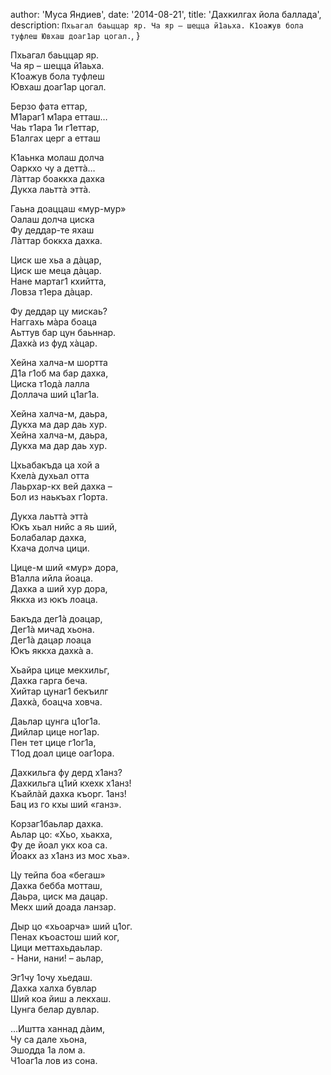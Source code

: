 
  author: 'Муса Яндиев',
  date: '2014-08-21',
  title: 'Дахкилгах йола баллада',
  description: `Пхьагал баьццар яр.
                Ча яр – шецца й1аьха.
                К1оажув бола туфлеш
                Ювхаш доаг1ар цогал.`,
}


Пхьагал баьццар яр.\
Ча яр – шецца й1аьха.\
К1оажув бола туфлеш\
Ювхаш доаг1ар цогал.

Берзо фата еттар,\
М1араг1 м1ара етташ…\
Чаь т1ара 1и г1еттар,\
Б1алгах церг а етташ

К1аьнка молаш долча\
Оаркхо чу а деттà…\
Лàттар боаккха дахка\
Дукха лаьттà эттà.

Гаьна доаццаш «мур-мур»\
Оалаш долча циска\
Фу деддар-те яхаш\
Лàттар боккха дахка.

Циск ше хьа а дàцар,\
Циск ше меца дàцар.\
Нане мартаг1 кхийтта,\
Ловза т1ера дàцар.

Фу деддар цу мискаь?\
Наггахь мàра боаца\
Аьттув бар цун баьннар.\
Дахкà из фуд хàцар.

Хейна халча-м шортта\
Д1а г1об ма бар дахка,\
Циска т1одà лалла\
Доллача ший ц1аг1а.

Хейна халча-м, даьра,\
Дукха ма дар даь хур.\
Хейна халча-м, даьра,\
Дукха ма дар даь хур.

Цхьабакъда ца хой а\
Кхелà духьал отта\
Лаьрхар-кх вей дахка –\
Бол из наькъах г1орта.

Дукха лаьттà эттà\
Юкъ хьал нийс а яь ший,\
Болабалар дахка,\
Кхача долча цици.

Цице-м ший «мур» дора,\
В1алла ийла йоаца.\
Дахка а ший хур дора,\
Яккха из юкъ лоаца.

Бакъда дег1à доацар,\
Дег1à мичад хьона.\
Дег1à дацар лоаца\
Юкъ яккха дахкà а.

Хьайра цице мекхильг,\
Дахка гарга беча.\
Хийтар цунаг1 бекъилг\
Дахкà, боацча ховча.

Даьлар цунга ц1ог1а.\
Дийлар цице ног1ар.\
Пен тет цице г1ог1а,\
Т1од доал цице оаг1ора.

Дахкильга фу дерд х1анз?\
Дахкильга ц1ий кхехк х1анз!\
Къайлàй дахка къорг. 1анз!\
Бац из го кхы ший «ганз».

Корзаг1баьлар дахка.\
Аьлар цо: «Хьо, хьакха,\
Фу де йоал укх коа са.\
Йоакх аз х1анз из мос хьа».

Цу тейпа боа «бегаш»\
Дахка бебба мотташ,\
Даьра, циск ма дацар.\
Мекх ший доада ланзар.

Дыр цо «хьоарча» ший ц1ог.\
Пенах къоастош ший ког,\
Цици меттахьдаьлар.\
\- Нани, нани! – аьлар,

Эг1чу 1очу хьедаш.\
Дахка халха бувлар\
Ший коа йиш а лекхаш.\
Цунга белар дувлар.

…Иштта ханнад дàим,\
Чу са дале хьона,\
Эшодда 1а лом а.\
Ч1оаг1а лов из сона.
